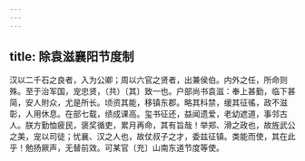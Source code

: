 ```yaml
---
---
---
```

title: 除袁滋襄阳节度制
---



汉以二千石之良者，入为公卿；周以六官之贤者，出兼侯伯。内外之任，所命则殊。至于治军国，宠忠贤，（共）〔其〕致一也。户部尚书袁滋：奉上甚勤，临下甚简，安人附众，尤是所长。顷资其能，移镇东郡。略其科禁，缓其征徭，政不滋彰，人用休息。在部七载，绩成课高。玺书征还，益闻遗爱，老幼遮道，事邻古人。朕方勤恤疲民，褒奖循吏，累月再命，其有旨哉！举郑、滑之政也，故旌武公之美，宠以司徒；忧襄、汉之人也，故仗叔子之才，委兹征镇。类能而使，其在此乎！勉扬厥声，无替前效。可某官〔充〕山南东道节度等使。